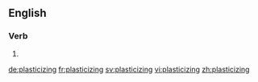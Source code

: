 ==English==

===Verb===
{{head|en}}

# {{present participle of|plasticize}}

[[de:plasticizing]]
[[fr:plasticizing]]
[[sv:plasticizing]]
[[vi:plasticizing]]
[[zh:plasticizing]]